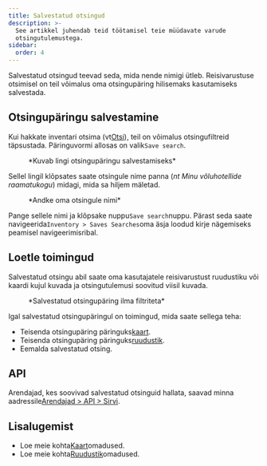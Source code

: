 ```yaml
---
title: Salvestatud otsingud
description: >-
  See artikkel juhendab teid töötamisel teie müüdavate varude
  otsingutulemustega.
sidebar:
  order: 4
---
```


Salvestatud otsingud teevad seda, mida nende nimigi ütleb. Reisivarustuse otsimisel on teil võimalus oma otsingupäring hilisemaks kasutamiseks salvestada.

## Otsingupäringu salvestamine

Kui hakkate inventari otsima (vt[Otsi](/studio/search)), teil on võimalus otsingufiltreid täpsustada.
Päringuvormi allosas on valik`Save search`.

<figure>
  <CloudinaryImage width="350" height="329" resize="scale" quality="best" alt="Salvesta otsing" src="academy/save-search" errorImage="noimage_opaque_nyrtl0.png" />

  <figcaption>*Kuvab lingi otsingupäringu salvestamiseks*</figcaption>
</figure>


Sellel lingil klõpsates saate otsingule nime panna (*nt Minu võluhotellide raamatukogu*) midagi, mida sa hiljem mäletad.

<figure>
  <CloudinaryImage width="350" height="329" resize="scale" quality="best" alt="Andke oma otsingule nimi" src="academy/name-save-search" errorImage="noimage_opaque_nyrtl0.png" />

  <figcaption>*Andke oma otsingule nimi*</figcaption>
</figure>


Pange sellele nimi ja klõpsake nuppu`Save search`nuppu. Pärast seda saate navigeerida`Inventory > Saves Searches`oma äsja loodud kirje nägemiseks peamisel navigeerimisribal.

## Loetle toimingud

Salvestatud otsingu abil saate oma kasutajatele reisivarustust ruudustiku või kaardi kujul kuvada ja otsingutulemusi soovitud viisil kuvada.

<figure>
  <CloudinaryImage width="700" height="939" resize="scale" quality="best" alt="Salvestatud otsingutoimingud" src="academy/saved-search-actions" errorImage="noimage_opaque_nyrtl0.png" />

  <figcaption>*Salvestatud otsingupäring ilma filtriteta*</figcaption>
</figure>


Igal salvestatud otsingupäringul on toimingud, mida saate sellega teha:

* Teisenda otsingupäring päringuks[kaart](/studio/maps).
* Teisenda otsingupäring päringuks[ruudustik](/studio/grids).
* Eemalda salvestatud otsing.

## API

Arendajad, kes soovivad salvestatud otsinguid hallata, saavad minna aadressile[Arendajad > API > Sirvi](/developers/apis/#browse-api).

## Lisalugemist

* Loe meie kohta[Kaart](/studio/maps)omadused.
* Loe meie kohta[Ruudustik](/studio/grids)omadused.

